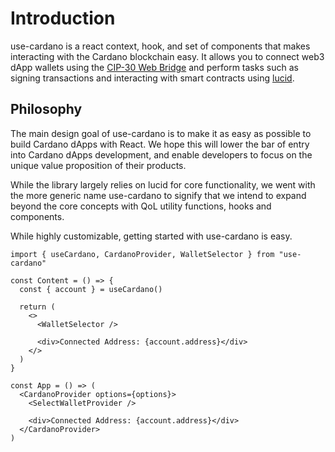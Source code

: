 # Introduction

use-cardano is a react context, hook, and set of components that makes interacting with the Cardano blockchain easy. It allows you to connect web3 dApp wallets using the [CIP-30 Web Bridge](https://cips.cardano.org/cips/cip30/) and perform tasks such as signing transactions and interacting with smart contracts using [lucid](https://github.com/spacebudz/lucid).

## Philosophy

The main design goal of use-cardano is to make it as easy as possible to build Cardano dApps with React. We hope this will lower the bar of entry into Cardano dApps development, and enable developers to focus on the unique value proposition of their products.

While the library largely relies on lucid for core functionality, we went with the more generic name use-cardano to signify that we intend to expand beyond the core concepts with QoL utility functions, hooks and components.

While highly customizable, getting started with use-cardano is easy.

```tsx filename="basic-usage.tsx" copy
import { useCardano, CardanoProvider, WalletSelector } from "use-cardano"

const Content = () => {
  const { account } = useCardano()

  return (
    <>
      <WalletSelector />

      <div>Connected Address: {account.address}</div>
    </>
  )
}

const App = () => (
  <CardanoProvider options={options}>
    <SelectWalletProvider />

    <div>Connected Address: {account.address}</div>
  </CardanoProvider>
)
```
